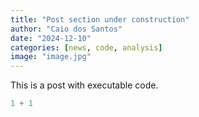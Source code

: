 ```yaml
---
title: "Post section under construction"
author: "Caio dos Santos"
date: "2024-12-10"
categories: [news, code, analysis]
image: "image.jpg"
---
```


This is a post with executable code.

```r
1 + 1
```

